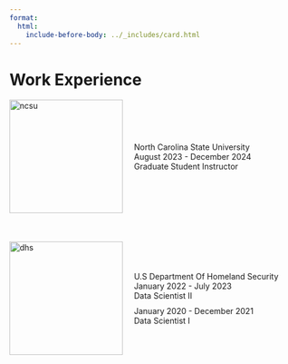```yaml
---
format:
  html:
    include-before-body: ../_includes/card.html
---
```



<div id="page-content">
<h1> Work Experience </h1>
<div style="margin-bottom: 50px;"> <!-- Wrapper for first section -->
  <div style="display: flex; align-items: center; gap: 20px;">
  <img src="../images/ncsu.jpg" alt="ncsu" style="width: 200px; height: auto;">
  <div>
  <p style="margin: 0;">North Carolina State University</p>
  <p style="margin: 0;">August 2023 - December 2024</p>
  <p style="margin: 0;">Graduate Student Instructor</p>
  </div>
  </div>
</div>

<div> <!-- Wrapper for second section -->
  <div style="display: flex; align-items: center; gap: 20px;">
  <img src="../images/dhs.png" alt="dhs" style="width: 200px; height: auto;">
  <div>
  <p style="margin: 0;">U.S Department Of Homeland Security</p>
  <p style="margin: 0;">January 2022 - July 2023</p>
  <p style="margin: 0;margin-bottom: 10px;">Data Scientist II</p>
  <p style="margin: 0;">January 2020 - December 2021</p>
  <p style="margin: 0;">Data Scientist I</p>
  </div>
  </div>
</div>